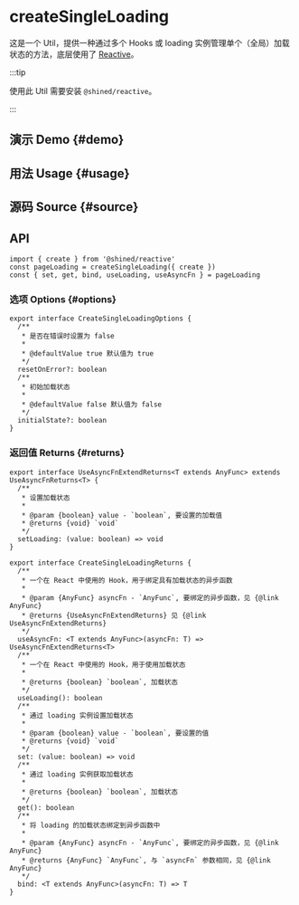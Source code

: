 # createSingleLoading

这是一个 Util，提供一种通过多个 Hooks 或 loading 实例管理单个（全局）加载状态的方法，底层使用了 [Reactive](https://sheinsight.github.io/reactive/)。

:::tip

使用此 Util 需要安装 `@shined/reactive`。

:::

## 演示 Demo \{#demo}


<App />

## 用法 Usage \{#usage}

## 源码 Source \{#source}

## API

```tsx
import { create } from '@shined/reactive'
const pageLoading = createSingleLoading({ create })
const { set, get, bind, useLoading, useAsyncFn } = pageLoading
```

### 选项 Options \{#options}

```tsx
export interface CreateSingleLoadingOptions {
  /**
   * 是否在错误时设置为 false
   *
   * @defaultValue true 默认值为 true
   */
  resetOnError?: boolean
  /**
   * 初始加载状态
   *
   * @defaultValue false 默认值为 false
   */
  initialState?: boolean
}
```

### 返回值 Returns \{#returns}

```tsx
export interface UseAsyncFnExtendReturns<T extends AnyFunc> extends UseAsyncFnReturns<T> {
  /**
   * 设置加载状态
   *
   * @param {boolean} value - `boolean`, 要设置的加载值
   * @returns {void} `void`
   */
  setLoading: (value: boolean) => void
}

export interface CreateSingleLoadingReturns {
  /**
   * 一个在 React 中使用的 Hook，用于绑定具有加载状态的异步函数
   *
   * @param {AnyFunc} asyncFn - `AnyFunc`, 要绑定的异步函数，见 {@link AnyFunc}
   * @returns {UseAsyncFnExtendReturns} 见 {@link UseAsyncFnExtendReturns}
   */
  useAsyncFn: <T extends AnyFunc>(asyncFn: T) => UseAsyncFnExtendReturns<T>
  /**
   * 一个在 React 中使用的 Hook，用于使用加载状态
   *
   * @returns {boolean} `boolean`, 加载状态
   */
  useLoading(): boolean
  /**
   * 通过 loading 实例设置加载状态
   *
   * @param {boolean} value - `boolean`, 要设置的值
   * @returns {void} `void`
   */
  set: (value: boolean) => void
  /**
   * 通过 loading 实例获取加载状态
   *
   * @returns {boolean} `boolean`, 加载状态
   */
  get(): boolean
  /**
   * 将 loading 的加载状态绑定到异步函数中
   *
   * @param {AnyFunc} asyncFn - `AnyFunc`, 要绑定的异步函数，见 {@link AnyFunc}
   * @returns {AnyFunc} `AnyFunc`, 与 `asyncFn` 参数相同，见 {@link AnyFunc}
   */
  bind: <T extends AnyFunc>(asyncFn: T) => T
}
```
